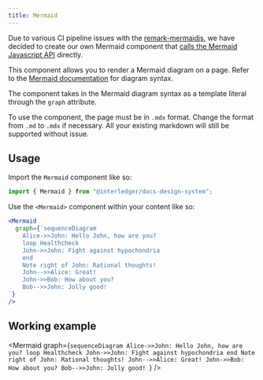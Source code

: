 ```yaml
---
title: Mermaid
---
```



Due to various CI pipeline issues with the [remark-mermaidjs](https://github.com/remcohaszing/remark-mermaidjs), we have decided to create our own Mermaid component that [calls the Mermaid Javascript API](https://mermaid.js.org/intro/getting-started.html#_3-calling-the-javascript-api) directly.

This component allows you to render a Mermaid diagram on a page. Refer to the [Mermaid documentation](https://mermaid.js.org/intro/syntax-reference.html) for diagram syntax.

The component takes in the Mermaid diagram syntax as a template literal through the `graph` attribute.

To use the component, the page must be in `.mdx` format. Change the format from `.md` to `.mdx` if necessary. All your existing markdown will still be supported without issue.

## Usage

Import the `Mermaid` component like so:

```jsx
import { Mermaid } from "@interledger/docs-design-system";
```

Use the `<Mermaid>` component within your content like so:

```jsx
<Mermaid
  graph={`sequenceDiagram
    Alice->>John: Hello John, how are you?
    loop Healthcheck
    John->>John: Fight against hypochondria
    end
    Note right of John: Rational thoughts!
    John-->>Alice: Great!
    John->>Bob: How about you?
    Bob-->>John: Jolly good!
`}
/>
```

## Working example

<Mermaid
  graph={`sequenceDiagram
    Alice->>John: Hello John, how are you?
    loop Healthcheck
    John->>John: Fight against hypochondria
    end
    Note right of John: Rational thoughts!
    John-->>Alice: Great!
    John->>Bob: How about you?
    Bob-->>John: Jolly good!
  `}
/>
